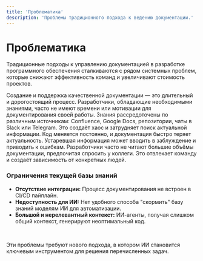 ```yaml
---
title: 'Проблематика'
description: 'Проблемы традиционного подхода к ведению документации.'
---
```



# Проблематика

Традиционные подходы к управлению документацией в разработке программного обеспечения сталкиваются с рядом системных проблем, которые снижают эффективность команд и увеличивают стоимость проектов.

<CardGroup>
    <Card title="Высокая стоимость и трудоёмкость" icon="money-bill-trend-up">
        Создание и поддержка качественной документации — это длительный и дорогостоящий процесс. Разработчики, обладающие необходимыми знаниями, часто не имеют времени или мотивации для документирования своей работы.
    </Card>
    <Card title="Фрагментация знаний" icon="puzzle-piece">
        Знания рассредоточены по различным источникам: Confluence, Google Docs, репозитории, чаты в Slack или Telegram. Это создаёт хаос и затрудняет поиск актуальной информации.
    </Card>
    <Card title="Быстрое устаревание" icon="calendar-xmark">
        Код меняется постоянно, и документация быстро теряет актуальность. Устаревшая информация может вводить в заблуждение и приводить к ошибкам.
    </Card>
    <Card title="Неэффективное использование" icon="eye-slash">
        Разработчики часто не читают большие объёмы документации, предпочитая спросить у коллеги. Это отвлекает команду и создаёт зависимость от конкретных людей.
    </Card>
</CardGroup>

### Ограничения текущей базы знаний

- **Отсутствие интеграции:** Процесс документирования не встроен в CI/CD пайплайн.
- **Недоступность для ИИ:** Нет удобного способа "скормить" базу знаний моделям ИИ для автоматизации.
- **Большой и нерелевантный контекст:** ИИ-агенты, получая слишком общий контекст, генерируют неоптимальный код.

<br />

Эти проблемы требуют нового подхода, в котором ИИ становится ключевым инструментом для решения перечисленных задач.
